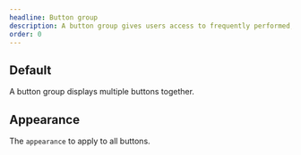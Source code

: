 ```yaml
---
headline: Button group
description: A button group gives users access to frequently performed, related actions.
order: 0
---
```



## Default

A button group displays multiple buttons together.

<Example Component={ButtonGroupDefault} componentName="@atlaskit/button" />

## Appearance

The `appearance` to apply to all buttons.

<Example Component={ButtonGroupAppearance} componentName="@atlaskit/button" />
